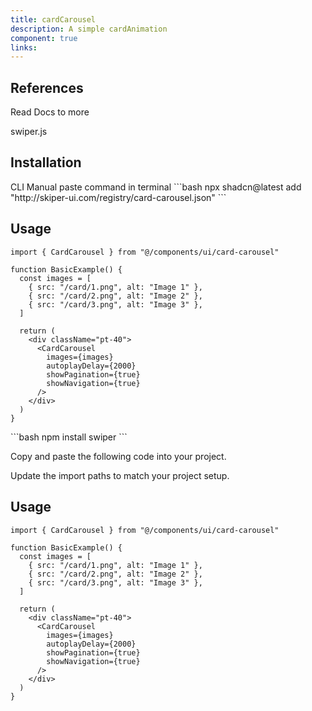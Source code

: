 ```yaml
---
title: cardCarousel
description: A simple cardAnimation
component: true
links:
---
```


<ComponentPreview
  name="card-carousel-demo"
  className="[&_.preview>[data-orientation=vertical]]:sm:max-w-[70%]"
  description="All variations"
/>


## References

<Citations>
  <p className="font-medium text-primary">Read Docs to more</p>
  <CitationList>
    <CitationItem>
      <CitationLink
        href="https://swiperjs.com/"
        target="_blank"
        rel="noopener noreferrer"
      >
        swiper.js 
      </CitationLink>
    </CitationItem>
  </CitationList>
</Citations>


## Installation


<Tabs defaultValue="cli">

<TabsList>
  <TabsTrigger value="cli">CLI</TabsTrigger>
  <TabsTrigger value="manual">Manual</TabsTrigger>
</TabsList>

<TabsContent value="cli">

<Steps>

<Step> 
paste command in terminal 
```bash
  npx shadcn@latest add "http://skiper-ui.com/registry/card-carousel.json"
```
</Step>

## Usage

```tsx
import { CardCarousel } from "@/components/ui/card-carousel"
```

```tsx
function BasicExample() {
  const images = [
    { src: "/card/1.png", alt: "Image 1" },
    { src: "/card/2.png", alt: "Image 2" },
    { src: "/card/3.png", alt: "Image 3" },
  ]

  return (
    <div className="pt-40">
      <CardCarousel
        images={images}
        autoplayDelay={2000}
        showPagination={true}
        showNavigation={true}
      />
    </div>
  )
}
```

</Steps>

</TabsContent>

<TabsContent value="manual">

<Steps>

<Step> 
```bash
  npm install swiper
```
</Step>

<Step>Copy and paste the following code into your project.</Step>

<ComponentSource name="card-carousel" />

<Step>Update the import paths to match your project setup.</Step>

## Usage

```tsx
import { CardCarousel } from "@/components/ui/card-carousel"
```

```tsx
function BasicExample() {
  const images = [
    { src: "/card/1.png", alt: "Image 1" },
    { src: "/card/2.png", alt: "Image 2" },
    { src: "/card/3.png", alt: "Image 3" },
  ]

  return (
    <div className="pt-40">
      <CardCarousel
        images={images}
        autoplayDelay={2000}
        showPagination={true}
        showNavigation={true}
      />
    </div>
  )
}
```

</Steps>

</TabsContent>

</Tabs>
